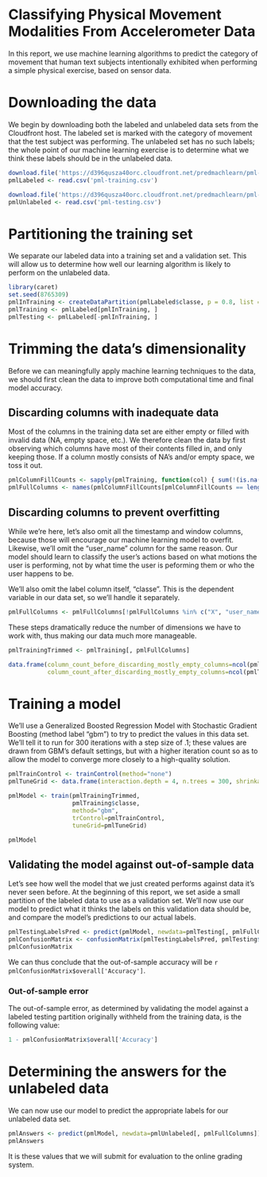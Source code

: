 Classifying Physical Movement Modalities From Accelerometer Data
========================================================

In this report, we use machine learning algorithms to predict the category of movement that human text subjects intentionally exhibited when performing a simple physical exercise, based on sensor data.

# Downloading the data

We begin by downloading both the labeled and unlabeled data sets from the Cloudfront host. The labeled set is marked with the category of movement that the test subject was performing. The unlabeled set has no such labels; the whole point of our machine learning exercise is to determine what we think these labels should be in the unlabeled data.

```{r}
download.file('https://d396qusza40orc.cloudfront.net/predmachlearn/pml-training.csv', 'pml-training.csv', method="curl")
pmlLabeled <- read.csv('pml-training.csv')

download.file('https://d396qusza40orc.cloudfront.net/predmachlearn/pml-testing.csv', 'pml-testing.csv', method="curl")
pmlUnlabeled <- read.csv('pml-testing.csv')
```

# Partitioning the training set

We separate our labeled data into a training set and a validation set. This will allow us to determine how well our learning algorithm is likely to perform on the unlabeled data.

```{r}
library(caret)
set.seed(8765309)
pmlInTraining <- createDataPartition(pmlLabeled$classe, p = 0.8, list = FALSE)
pmlTraining <- pmlLabeled[pmlInTraining, ]
pmlTesting <- pmlLabeled[-pmlInTraining, ]
```

# Trimming the data's dimensionality

Before we can meaningfully apply machine learning techniques to the data, we should first clean the data to improve both computational time and final model accuracy.

## Discarding columns with inadequate data

Most of the columns in the training data set are either empty or filled with invalid data (NA, empty space, etc.). We therefore clean the data by first observing which columns have most of their contents filled in, and only keeping those. If a column mostly consists of NA's and/or empty space, we toss it out.

```{r}
pmlColumnFillCounts <- sapply(pmlTraining, function(col) { sum(!(is.na(col) | col=="")) })
pmlFullColumns <- names(pmlColumnFillCounts[pmlColumnFillCounts == length(pmlTraining$classe)])
```

## Discarding columns to prevent overfitting

While we're here, let's also omit all the timestamp and window columns, because those will encourage our machine learning model to overfit. Likewise, we'll omit the "user_name" column for the same reason. Our model should learn to classify the user's actions based on what motions the user is performing, not by what time the user is peforming them or who the user happens to be.

We'll also omit the label column itself, "classe". This is the dependent variable in our data set, so we'll handle it separately.

```{r}
pmlFullColumns <- pmlFullColumns[!pmlFullColumns %in% c("X", "user_name", "raw_timestamp_part_1", "raw_timestamp_part_2", "cvtd_timestamp", "new_window", "num_window", "classe")]
```

These steps dramatically reduce the number of dimensions we have to work with, thus making our data much more manageable.

```{r}
pmlTrainingTrimmed <- pmlTraining[, pmlFullColumns]

data.frame(column_count_before_discarding_mostly_empty_columns=ncol(pmlTraining),
           column_count_after_discarding_mostly_empty_columns=ncol(pmlTrainingTrimmed))
```

# Training a model

We'll use a Generalized Boosted Regression Model with Stochastic Gradient Boosting (method label "gbm") to try to predict the values in this data set. We'll tell it to run for 300 iterations with a step size of .1; these values are drawn from GBM's default settings, but with a higher iteration count so as to allow the model to converge more closely to a high-quality solution.

```{r}
pmlTrainControl <- trainControl(method="none")
pmlTuneGrid <- data.frame(interaction.depth = 4, n.trees = 300, shrinkage = .1)

pmlModel <- train(pmlTrainingTrimmed, 
                  pmlTraining$classe, 
                  method="gbm", 
                  trControl=pmlTrainControl,
                  tuneGrid=pmlTuneGrid)

pmlModel
```

## Validating the model against out-of-sample data

Let's see how well the model that we just created performs against data it's never seen before. At the beginning of this report, we set aside a small partition of the labeled data to use as a validation set. We'll now use our model to predict what it thinks the labels on this validation data should be, and compare the model's predictions to our actual labels.

```{r}
pmlTestingLabelsPred <- predict(pmlModel, newdata=pmlTesting[, pmlFullColumns])
pmlConfusionMatrix <- confusionMatrix(pmlTestingLabelsPred, pmlTesting$classe)
pmlConfusionMatrix
```

We can thus conclude that the out-of-sample accuracy will be 
`r pmlConfusionMatrix$overall['Accuracy']`. 

### Out-of-sample error

The out-of-sample error, as determined by validating the model against a labeled testing partition originally withheld from the training data, is the following value:

```{r}
1 - pmlConfusionMatrix$overall['Accuracy']
```

# Determining the answers for the unlabeled data

We can now use our model to predict the appropriate labels for our unlabeled data set.

```{r}
pmlAnswers <- predict(pmlModel, newdata=pmlUnlabeled[, pmlFullColumns])
pmlAnswers
```

It is these values that we will submit for evaluation to the online grading system.
